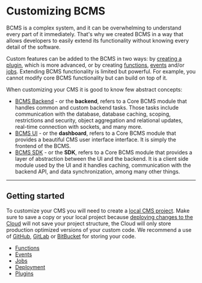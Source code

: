 # Customizing BCMS

BCMS is a complex system, and it can be overwhelming to understand every part
of it immediately. That's why we created BCMS in a way that allows developers
to easily extend its functionality without knowing every detail of the software.

Custom features can be added to the BCMS in two ways: by [creating a plugin](/customization/plugins),
which is more advanced, or by creating [functions](/customization/functions),
[events](/customization/events) and/or [jobs](/customization/jobs).
Extending BCMS functionality is limited but powerful. For example, you cannot
modify core BCMS functionality but can build on top of it.

When customizing your CMS it is good to know few abstract concepts:

- [BCMS Backend](https://github.com/becomesco/cms-backend) - or the **backend**, refers to a Core BCMS module that handles
  common and custom backend tasks. Those tasks include communication with the
  database, database caching, scoping, restrictions and security, object
  aggregation and relational updates, real-time connection with sockets,
  and many more.
- [BCMS UI](https://github.com/becomesco/cms-ui) - or the **dashboard**, refers to a Core BCMS module that provides
  a beautiful CMS user interface interface. It is simply the frontend of the BCMS.
- [BCMS SDK](https://github.com/becomesco/cms-sdk) - or the **SDK**, refers to a Core BCMS module that provides a layer
  of abstraction between the UI and the backend. It is a client side module
  used by the UI and it handles caching, communication with the backend API,
  and data synchronization, among many other things.

---

## Getting started

To customize your CMS you will need to create a [local CMS project](/install/locally).
Make sure to save a copy or your local project because
[deploying changes to the Cloud](/customization/deployment) will not save your
project structure, the Cloud will only store production optimized versions of
your custom code. We recommend a use of [GitHub](https://github.com),
[GitLab](https://about.gitlab.com/) or [BitBucket](https://bitbucket.org/)
for storing your code.

- [Functions](/customization/functions)
- [Events](/customization/events)
- [Jobs](/customization/jobs)
- [Deployment](/customization/deployment)
- [Plugins](/customization/plugins)
